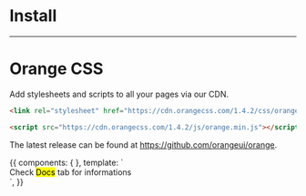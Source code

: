 


<Meta title='1. Getting Started|Install' />

# Install

<hr/>

# Orange CSS

Add stylesheets and scripts to all your pages via our CDN.

```html
<link rel="stylesheet" href="https://cdn.orangecss.com/1.4.2/css/orange.min.css">

```

```html
<script src="https://cdn.orangecss.com/1.4.2/js/orange.min.js"></script>
```

The latest release can be found at https://github.com/orangeui/orange.


<Story name='Install'>
  {{
    components: { },
    template: `<div>Check <mark>Docs</mark> tab for informations</div>`,
  }}
</Story>

